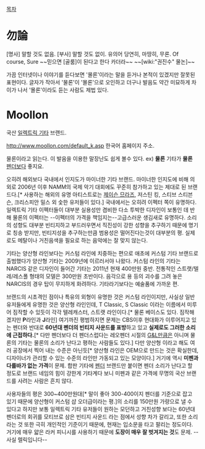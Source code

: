 [[목차]]

= 勿論 =
[명사] 
말할 것도 없음.
[부사] 
말할 것도 없이.
유의어 
당연히, 마땅히, 무론.
Of course, Sure
~~믿으면 [골룸]이 된다고 한다 카더라~~
~~[wiki:"권진수" 물논]~~

가끔 인터넷이나 이야기를 듣다보면 '몰론'이라는 말을 듣거나 본적이 있겠지만 잘못된 표현이다. 글자가 작아서 '물론'이 '몰론'으로 오인하고 더구나 발음도 약간 미묘하게 차이가 나서 '몰론'이라도 듣는 사람도 제법 있다.

= Moollon =
국산 [[일렉트릭 기타]] 브랜드.

http://www.moollon.com/default_k.asp
한국어 홈페이지 주소.

물론이라고 읽는다. 이 발음을 이용한 말장난도 쉽게 볼수 있다.
ex) '''물론''' 기타가 '''물론''' [[펜더]]보다 좋지요.

오히려 해외보다 국내에서 인지도가 마이너한 기타 브랜드.
마이너한 인지도에 비해 의외로 2006년 이후 NAMM의 국제 악기 대회에도 꾸준히 참가하고 있는 제대로 된 브랜드다.[* 사용하는 해외의 유명 아티스트로는 [[제이슨 므라즈]], 저스틴 킹, 스티브 스티븐슨, 크리스피안 밀스 외 숯한 유저들이 있다.]
국내에서는 오히려 이펙터 쪽이 유명하다.
일렉트릭 기타 이펙터들이 대부분 실용성만 겸비한 다소 투박한 디자인이 보통인 데 반해 물론의 이펙터는 --이펙터의 가격을 책임지는--고급스러운 생김새로 유명하다. 소리의 성향도 대부분 빈티지하고 부드러우면서 직진성이 강한 성향을 추구하기 때문에 명기로 칭송 받지만, 빈티지성을 추구하는만큼 범용성은 떨어진다는것이 대부분의 평. 실제로도 메탈이나 거친음색을 필요로 하는 음악에는 잘 맞지 않는다. 

기타는 양산형 라인보다는 커스텀 라인에 치중하는 편으로 애초에 커스텀 기타 브랜드로 출범했다가 양산형 기타는 2009년에 이르러서야 나왔다.
커스텀 라인의 기타는 NARCIS 같은 디자인이 들어간 기타는 2011년 현재 400만원 중반. 전통적인 스트랫/텔레/레스폴 형태의 모델은 300만원 초반이다.
음각으로 용 등의 괴수를 그려 놓은 NARCIS의 경우 탑이 무지하게 화려하다. 기타라기보다는 예술품에 가까운 편. 

브랜드의 시초격인 점이나 특유의 외형이 유명한 것은 커스텀 라인이지만, 사실상 일반 유저들에게 유명한 것은 양산형 라인인데, T Classic, S Classic 이라는 이름에서 미루어 짐작할 수 있듯이 각각 텔레캐스터, 스트랫 라인이다.[* 물론 베이스도 있다. 짐작해겠지만 '''P'''라인과 '''J'''라인]
여기까진 평범하지면 문제는 CBS이후 현대화가 이루어지고 있는 펜더와 반대로 '''60년대 펜더의 빈티지 사운드를 표방'''하고 있고 '''실제로도 그러한 소리에 근접하다.'''[* 다만 펜더보다 더 펜더스럽다는 레오펜더 시절의 [[G&L]]만큼은 아니며 물론의 기타는 물론의 소리가 난다고 평하는 사람들도 있다.]
다만 양산형 이라고 해도 여러 공장에서 찍어 내는 수준은 아닌듯[* 양산형 라인은 OEM으로 만드는 것은 확실한데, 디자이너가 관리할 수 있는 수준의 라인만 가동되고 있는 모양이다.]
거기에 역시 '''미펜과 다를바가 없는 가격'''이 문제.
합판 기타에 [[펜더]] 브랜드만 붙이면 펜더 소리가 난다고 할 정도로 브랜드 네임의 힘이 강한게 기타계다 보니 미펜과 같은 가격에 무명의 국산 브랜드를 사려는 사람은 흔치 않다.

사용자들의 평은 300~400만원대[* 말이 좋아 300-400이지 펜더를 기준으로 잡고 있기 때문에 양산형이 커스텀 샵 오더급이라는 평.]의 소리를 150만원 가량으로 낼 수 있다고 하지만 보통 일렉트릭 기타 유저들이 원하는 모던하고 거친성향 보다는 60년대 펜더로의 회귀를 모티브로 삼은 빈티지 사운드 라는 점에서 성향 차가 갈리고, 또한 소리라는 것 또한 극히 개인적인 기준이기 때문에, 현재는 입소문을 타고 팔리는 정도이다.
거기에 매우 얇은 라커 피니시를 사용하기 때문에 '''도장이 매우 잘 벗겨지는 것'''도 문제. --사실 렐릭입니다--
